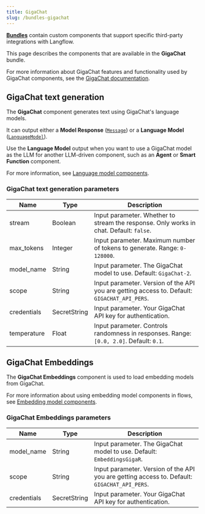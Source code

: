 ```yaml
---
title: GigaChat
slug: /bundles-gigachat
---
```



<Icon name="Blocks" aria-hidden="true" /> [**Bundles**](/components-bundle-components) contain custom components that support specific third-party integrations with Langflow.

This page describes the components that are available in the **GigaChat** bundle.

For more information about GigaChat features and functionality used by GigaChat components, see the [GigaChat documentation](https://developers.sber.ru/docs/en/gigachat/api/overview).

## GigaChat text generation

The **GigaChat** component generates text using GigaChat's language models.

It can output either a **Model Response** ([`Message`](/data-types#message)) or a **Language Model** ([`LanguageModel`](/data-types#languagemodel)).

Use the **Language Model** output when you want to use a GigaChat model as the LLM for another LLM-driven component, such as an **Agent** or **Smart Function** component.

For more information, see [Language model components](/components-models).

### GigaChat text generation parameters

<PartialParams />

| Name | Type | Description |
|------|------|-------------|
| stream | Boolean | Input parameter. Whether to stream the response. Only works in chat. Default: `false`. |
| max_tokens | Integer | Input parameter. Maximum number of tokens to generate. Range: `0-128000`. |
| model_name | String | Input parameter. The GigaChat model to use. Default: `GigaChat-2`. |
| scope | String | Input parameter. Version of the API you are getting access to. Default: `GIGACHAT_API_PERS`.|
| credentials | SecretString | Input parameter. Your GigaChat API key for authentication. |
| temperature | Float | Input parameter. Controls randomness in responses. Range: `[0.0, 2.0]`. Default: `0.1`. |

## GigaChat Embeddings

The **GigaChat Embeddings** component is used to load embedding models from GigaChat.

For more information about using embedding model components in flows, see [Embedding model components](/components-embedding-models).

### GigaChat Embeddings parameters

<PartialParams />

| Name | Type | Description |
|------|------|-------------|
| model_name | String | Input parameter. The GigaChat model to use. Default: `EmbeddingsGigaR`. |
| scope | String | Input parameter. Version of the API you are getting access to. Default: `GIGACHAT_API_PERS`.|
| credentials | SecretString | Input parameter. Your GigaChat API key for authentication. |